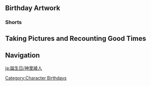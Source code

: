 {{BirthdayIntro|Kamisato Ayato}}
<!--
==Mails==
{{Mails by Category Table|Kamisato Ayato Birthday Mails|noheader=1}}
-->
==Birthday Artwork==
<!--
===Artwork===
{{Artwork by Category Table
|Character Birthday Artwork
|category = {{subst:SUBPAGENAME}} Birthday Artwork
|header = {{subst:SUBPAGENAME}}'s Birthday Artwork
}}
-->
===Shorts===
{{Artwork by Category Table
|Character Shorts
|category = Kamisato Ayato Birthday Artwork
|header = Kamisato Ayato's Birthday Shorts
}}

==Taking Pictures and Recounting Good Times==
{{Transclude|Taking Pictures and Recounting Good Times/Story/Kamisato Ayato|Stories|main=1|top=1}}

==Navigation==
{{Character Navbox|prelink=1|link type=Birthday}}
[[Category:Character Birthdays]]

[[ja:誕生日/神里綾人]]